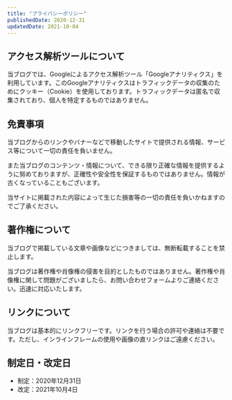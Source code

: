 ```yaml
---
title: "プライバシーポリシー"
publishedDate: 2020-12-31
updatedDate: 2021-10-04
---
```


## アクセス解析ツールについて

当ブログでは、Googleによるアクセス解析ツール「Googleアナリティクス」を利用しています。このGoogleアナリティクスはトラフィックデータの収集のためにクッキー（Cookie）を使用しております。トラフィックデータは匿名で収集されており、個人を特定するものではありません。

## 免責事項

当ブログからのリンクやバナーなどで移動したサイトで提供される情報、サービス等について一切の責任を負いません。

また当ブログのコンテンツ・情報について、できる限り正確な情報を提供するように努めておりますが、正確性や安全性を保証するものではありません。情報が古くなっていることもございます。

当サイトに掲載された内容によって生じた損害等の一切の責任を負いかねますのでご了承ください。

## 著作権について

当ブログで掲載している文章や画像などにつきましては、無断転載することを禁止します。

当ブログは著作権や肖像権の侵害を目的としたものではありません。著作権や肖像権に関して問題がございましたら、お問い合わせフォームよりご連絡ください。迅速に対応いたします。

## リンクについて

当ブログは基本的にリンクフリーです。リンクを行う場合の許可や連絡は不要です。ただし、インラインフレームの使用や画像の直リンクはご遠慮ください。

## 制定日・改定日

- 制定：2020年12月31日
- 改定：2021年10月4日
